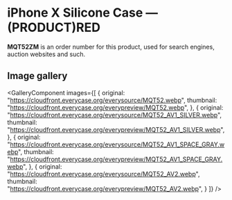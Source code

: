 
# iPhone X Silicone Case — (PRODUCT)RED

<Callout type='info' emoji='👉🏻'>**MQT52ZM** is an order number for this product, used for search engines, auction websites and such.</Callout>

## Image gallery

<GalleryComponent
    images={[
      {
        original: "https://cloudfront.everycase.org/everysource/MQT52.webp",
        thumbnail: "https://cloudfront.everycase.org/everypreview/MQT52.webp",
      },
      {
        original: "https://cloudfront.everycase.org/everysource/MQT52_AV1_SILVER.webp",
        thumbnail: "https://cloudfront.everycase.org/everypreview/MQT52_AV1_SILVER.webp",
      },
      {
        original: "https://cloudfront.everycase.org/everysource/MQT52_AV1_SPACE_GRAY.webp",
        thumbnail: "https://cloudfront.everycase.org/everypreview/MQT52_AV1_SPACE_GRAY.webp",
      },
      {
        original: "https://cloudfront.everycase.org/everysource/MQT52_AV2.webp",
        thumbnail: "https://cloudfront.everycase.org/everypreview/MQT52_AV2.webp",
      }
    ]}
  />
